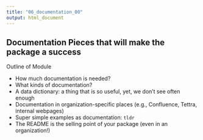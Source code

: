 ```yaml
---
title: "06_documentation_00"
output: html_document
---
```


## Documentation Pieces that will make the package a success

Outline of Module

- How much documentation is needed?
- What kinds of documentation?
- A data dictionary: a thing that is so useful, yet, we don't see often enough
- Documentation in organization-specific places (e.g., Confluence, Tettra, internal webpages)
- Super simple examples as documentation: `tldr`
- The README is the selling point of your package (even in an organization!)

